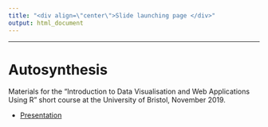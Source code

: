 ```yaml
---
title: "<div align=\"center\">Slide launching page </div>"
output: html_document
---
```

  <hr>
  
  # Autosynthesis
  
  Materials for the "Introduction to Data Visualisation and Web Applications Using R" short course at the University of Bristol, November 2019.

* [Presentation](https://mcguinlu.github.io/reports/Autosynthesis-Club-15-1-2020.html)